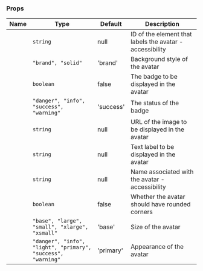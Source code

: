 
### Props

| Name | Type | Default | Description |
| ---- | ---- | ------- | ----------- |
| <TkBadge label="ariaLabelledby" variant="primary" size="large" type="filledlight"/> | <code>string</code> | null | ID of the element that labels the avatar - accessibility |
| <TkBadge label="background" variant="primary" size="large" type="filledlight"/> | <code>"brand", "solid"</code> | 'brand' | Background style of the avatar |
| <TkBadge label="badge" variant="primary" size="large" type="filledlight"/> | <code>boolean</code> | false | The badge to be displayed in the avatar |
| <TkBadge label="badgeStatus" variant="primary" size="large" type="filledlight"/> | <code>"danger", "info", "success", "warning"</code> | 'success' | The status of the badge |
| <TkBadge label="image" variant="primary" size="large" type="filledlight"/> | <code>string</code> | null | URL of the image to be displayed in the avatar |
| <TkBadge label="label" variant="primary" size="large" type="filledlight"/> | <code>string</code> | null | Text label to be displayed in the avatar |
| <TkBadge label="name" variant="primary" size="large" type="filledlight"/> | <code>string</code> | null | Name associated with the avatar - accessibility |
| <TkBadge label="rounded" variant="primary" size="large" type="filledlight"/> | <code>boolean</code> | false | Whether the avatar should have rounded corners |
| <TkBadge label="size" variant="primary" size="large" type="filledlight"/> | <code>"base", "large", "small", "xlarge", "xsmall"</code> | 'base' | Size of the avatar |
| <TkBadge label="variant" variant="primary" size="large" type="filledlight"/> | <code>"danger", "info", "light", "primary", "success", "warning"</code> | 'primary' | Appearance of the avatar |
